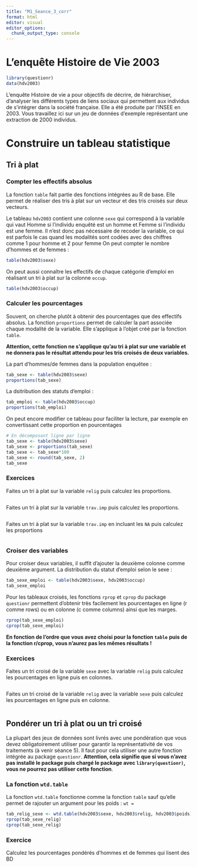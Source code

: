 ```yaml
---
title: "M1_Seance_3_corr"
format: html
editor: visual
editor_options: 
  chunk_output_type: console
---
```


# L'enquête Histoire de Vie 2003

```r
library(questionr)
data(hdv2003)
```

L'enquête Histoire de vie a pour objectifs de décrire, de hiérarchiser, d'analyser les différents types de liens sociaux qui permettent aux individus de s'intégrer dans la société française. Elle a été produite par l'INSEE en 2003. Vous travaillez ici sur un jeu de données d'exemple représentant une extraction de 2000 individus.

# Construire un tableau statistique

## Tri à plat
### Compter les effectifs absolus

La fonction `table` fait partie des fonctions intégrées au R de base. Elle permet de réaliser des tris à plat sur un vecteur et des tris croisés sur deux vecteurs.

Le tableau `hdv2003` contient une colonne `sexe` qui correspond à la variable qui vaut Homme si l'individu enquêté est un homme et Femme si l'individu est une femme. Il n'est donc pas nécessaire de recoder la variable, ce qui est parfois le cas quand les modalités sont codées avec des chiffres comme 1 pour homme et 2 pour femme On peut compter le nombre d'hommes et de femmes :

```r
table(hdv2003$sexe)
```

On peut aussi connaître les effectifs de chaque catégorie d'emploi en réalisant un tri à plat sur la colonne `occup`.

```r
table(hdv2003$occup)
```

### Calculer les pourcentages

Souvent, on cherche plutôt à obtenir des pourcentages que des effectifs absolus. La fonction `proportions` permet de calculer la part associée chaque modalité de la variable. Elle s'applique à l'objet créé par la fonction `table`.

**Attention, cette fonction ne s'applique qu'au tri à plat sur une variable et ne donnera pas le résultat attendu pour les tris croisés de deux variables.**

La part d'hommes/de femmes dans la population enquêtee :

```r
tab_sexe <- table(hdv2003$sexe)
proportions(tab_sexe)
```

La dsitribution des statuts d'emploi :

```r
tab_emploi <- table(hdv2003$occup)
proportions(tab_emploi)
```

On peut encore modifier ce tableau pour faciliter la lecture, par exemple en convertissant cette proportion en pourcentages

```r
# En décomposant ligne par ligne
tab_sexe <- table(hdv2003$sexe)
tab_sexe <- proportions(tab_sexe)
tab_sexe <- tab_sexe*100
tab_sexe <- round(tab_sexe, 2)
tab_sexe
```

### Exercices
Faites un tri à plat sur la variable `relig` puis calculez les proportions.
```r

```

Faites un tri à plat sur la variable `trav.imp` puis calculez les proportions.
```r

```

Faites un tri à plat sur la variable `trav.imp` en incluant les `NA` puis calculez les proportions
```r

```

### Croiser des variables

Pour croiser deux variables, il suffit d'ajouter la deuxième colonne comme deuxième argument. La distribution du statut d'emploi selon le sexe :

```r
tab_sexe_emploi <- table(hdv2003$sexe, hdv2003$occup)
tab_sexe_emploi
```

Pour les tableaux croisés, les fonctions `rprop` et `cprop` du package `questionr` permettent d'obtenir très facilement les pourcentages en ligne (r comme rows) ou en colonne (c comme columns) ainsi que les marges.

```r
rprop(tab_sexe_emploi)
cprop(tab_sexe_emploi)
```

**En fonction de l'ordre que vous avez choisi pour la fonction `table`** **puis de la fonction r/cprop, vous n'aurez pas les mêmes résultats !**

### Exercices
Faites un tri croisé de la variable `sexe` avec la variable `relig` puis calculez les pourcentages en ligne puis en colonnes. 

```r

```

Faites un tri croisé de la variable `relig` avec la variable `sexe` puis calculez les pourcentages en ligne puis en colonne. 

```r

```

## Pondérer un tri à plat ou un tri croisé
La plupart des jeux de données sont livrés avec une pondération que vous devez obligatoirement utiliser pour garantir la représentativité de vos traitements (à venir séance 5). Il faut pour cela utiliser une autre fonction intégrée au package `questionr`. 
**Attention, cela signifie que si vous n'avez pas installé le package puis chargé le package avec `library(questionr)`, vous ne pourrez pas utiliser cette fonction**.

### La fonction `wtd.table`
La fonction `wtd.table` fonctionne comme la fonction `table` sauf qu'elle permet de rajouter un argument pour les poids : `wt = `

```r
tab_relig_sexe <- wtd.table(hdv2003$sexe, hdv2003$relig, hdv2003$poids)
rprop(tab_sexe_relig)
cprop(tab_sexe_relig)
```

### Exercice
Calculez les pourcentages pondérés d'hommes et de femmes qui lisent des BD

```r

```

